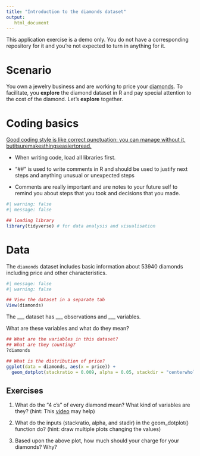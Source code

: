 ```yaml
---
title: "Introduction to the diamonds dataset"
output: 
   html_document
---
```


::: callout-important
This application exercise is a demo only. You do not have a corresponding repository for it and you're not expected to turn in anything for it.
:::

# Scenario

You own a jewelry business and are working to price your [diamonds](tps://www.londonde.com/blogs/worlds-most-famous-diamonds/). To facilitate, you **explore** the diamond dataset in R and pay special attention to the cost of the diamond. Let's **explore** together.

# Coding basics

[Good coding style is like correct punctuation: you can manage without it, butitsuremakesthingseasiertoread.](https://style.tidyverse.org/index.html)

-   When writing code, load all libraries first.

-   "\##" is used to write comments in R and should be used to justify next steps and anything unusual or unexpected steps

-   Comments are really important and are notes to your future self to remind you about steps that you took and decisions that you made.

```r
#| warning: false
#| message: false

## loading library
library(tidyverse) # for data analysis and visualisation
```

# Data

The `diamonds` dataset includes basic information about 53940 diamonds including price and other characteristics.

```r
#| message: false
#| warning: false

## View the dataset in a separate tab
View(diamonds)
```

The \_\_\_ dataset has \_\_\_ observations and \_\_\_ variables.

What are these variables and what do they mean?

```r
## What are the variables in this dataset?
## What are they counting?
?diamonds
```

```r
## What is the distribution of price?
ggplot(data = diamonds, aes(x = price)) +
  geom_dotplot(stackratio = 0.009, alpha = 0.05, stackdir = "centerwhole") 
```




## Exercises

1.  What do the "4 c's" of every diamond mean? What kind of variables are they? (hint: This [video](https://www.youtube.com/watch?v=FqB5Es1HXI4) may help)

2. What do the inputs (stackratio, alpha, and stadir) in the geom_dotplot() function do? (hint: draw multiple plots changing the values)

3. Based upon the above plot, how much should your charge for your diamonds? Why?

